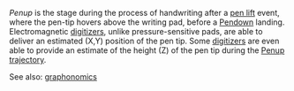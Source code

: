 ''Penup'' is the stage during the process of handwriting after a [[pen lift]] event, where the pen-tip hovers above the writing pad, before a [[Pendown]] landing. Electromagnetic [[digitizer]]s, unlike pressure-sensitive pads, are able to deliver an estimated (X,Y) position of the pen tip.
Some [[digitizer]]s are even able to provide an estimate of the height (Z) of the pen tip during the [[Penup]] [[trajectory]].

See also: [[graphonomics]]